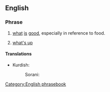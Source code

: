 ==English==

===Phrase===
{{head|en|phrase|head=[[what]][['s]] [[good]]}}

# {{context|colloquial|lang=en}} [[what]] [[is]] [[good]], especially in reference to food.
# {{context|slang|lang=en}} [[what's up]]

====Translations====
{{trans-top|''(colloquial)'' what is good, especially in reference to food}}
* Kurdish:
*: Sorani: {{t-|ku|چی باشه‌؟|tr=çi bashe?|sc=ku-Arab}}
{{trans-mid}}
{{trans-bottom}}

{{trans-top|''(slang)'' what's up}}
{{trans-mid}}
{{trans-bottom}}

[[Category:English phrasebook]]